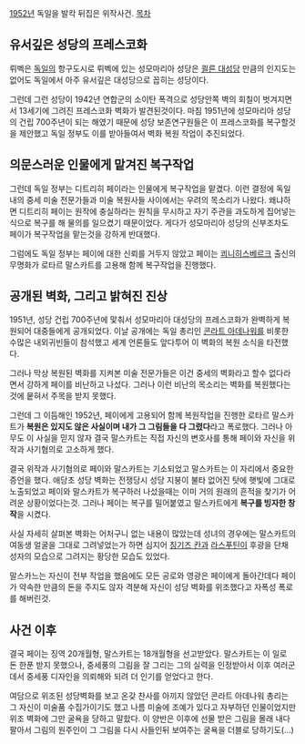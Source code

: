[[1952년]] 독일을 발칵 뒤집은 위작사건.
[[목차]]
== 유서깊은 성당의 프레스코화 ==
뤼벡은 [[독일]]의 항구도시로 뤼벡에 있는 성모마리아 성당은 [[쾰른 대성당]] 만큼의 인지도는 없어도 독일에서 아주 유서깊은 대성당으로 꼽히는 성당이다. 

그런데 그런 성당이 1942년 연합군의 소이탄 폭격으로 성당안쪽 벽의 회칠이 벗겨지면서 13세기에 그려진 프레스코화 벽화가 발견된것이다. 마침 1951년에 성모마리아 성당의 건립 700주년이 되는 해였기 때문에 성당 보존연구원들은 이 프레스코화를 복구할것을 제안했고 독일 정부도 이를 받아들여서 벽화 복원 작업이 추진되었다.

== 의문스러운 인물에게 맡겨진 복구작업 ==
그런데 독일 정부는 디트리히 페이라는 인물에게 복구작업을 맡겼다. 이런 결정에 독일내의 중세 미술 전문가들과 미술 복원사들 사이에서는 우려의 목소리가 나왔다. 왜냐하면 디트리히 페이는 원작에 충실하라는 원칙을 무시하고 자기 주관을 과도하게 집어넣는 식으로 복구를 해 물의를 일으켰기 때문이었다. 게다가 성모마리아 성당의 신부조차도 페이가 복구작업을 맡는것을 강하게 반대했다. 

그럼에도 독일 정부는 페이에 대한 신뢰를 거두지 않았고 페이는 [[쾨니히스베르크]] 출신의 무명화가 로타르 말스카트를 고용해 함께 복구작업을 진행했다.

== 공개된 벽화, 그리고 밝혀진 진상 ==
1951년, 성당 건립 700주년에 맟춰서 성모마리아 대성당의 프레스코화가 완벽하게 복원되어 대중들에게 공개되었다. 이날 공개에는 독일 총리인 [[콘라트 아데나워]]를 비롯한 수많은 내외귀빈들이 참석했고 세계 언론들도 앞다투어 이 벽화의 복원 소식을 타전했다.

그러나 막상 복원된 벽화를 지켜본 미술 전문가들은 이건 중세의 벽화라고 할수 없다라면서 강하게 페이를 비난하고 나섰다. 그러나 이런 비난의 목소리는 벽화를 복원했다는 것에 뭍혀서 주목을 받지 못했다.

그런데 그 이듬해인 1952년, 페이에게 고용되어 함께 복원작업을 진행한 로타르 말스카트가 '''복원은 있지도 않은 사실이며 내가 그 그림들을 다 그렸다'''라고 폭로했다. 그러나 아무도 이 사실을 믿지 않자 결국 말스카트는 직접 자신의 변호사를 통해 페이와 자신을 위작과 사기혐의로 고소하게 했다.

결국 위작과 사기혐의로 페이와 말스카트는 기소되었고 말스카트는 이 자리에서 중요한 증언을 했다. 애당초 성당 벽화는 전쟁당시 성당 지붕이 불타 없어진 탓에 햇빛에 그대로 노출되었고 페이와 말스카트가 복구하러 나섰을때는 이미 거의 원래의 흔적을 찾기가 어려운 상황이었다는것. 그러나 페이는 복구를 밀어붙였고 말스카트에게 '''복구를 빙자한 창작'''을 시켰다. 

사실 자세히 살펴본 벽화는 어처구니 없는 내용이 많았는데 성녀의 경우에는 말스카트의 여동생 얼굴을 그대로 그려넣었는가 하면 심지어 [[칭기즈 칸]]과 [[라스푸틴]]이 후광을 단채 성자의 모습으로 그려지는 황당한 모습도 있었다.

말스카느는 자신이 전부 작업을 했음에도 모든 공로와 영광은 페이에게 돌아간데다 페이가 약속한 만큼의 돈을 주지도 않자 격분해 자신이 성당 벽화를 위조했다고 자폭성 폭로를 해버린것.

== 사건 이후 ==
결국 페이는 징역 20개월형, 말스카트는 18개월형을 선고받았다. 말스카트는 이 일로 돈 한푼 받지 못했으나, 중세풍의 그림을 잘 그리는 그의 실력을 인정받아서 이후 여러군데서 중세풍 디자인을 의뢰해와 되려 더 인기를 얻었다고 한다.

여담으로 위조된 성당벽화를 보고 온갖 찬사를 아끼지 않았던 콘라트 아데나워 총리는 그 자신이 미술품 수집가이기도 했고 나름 미술에 조예가 있다고 자부하던 인물이었지만 위조 벽화에 그만 굴욕을 당하고 말핬다. 이 양반은 이후에 선물 받은 그림을 몰래 내다팔아서 그림의 원주인이 그 그림을 다시 사들인뒤 보여주는 굴욕을 더블로 당하기도(...)
